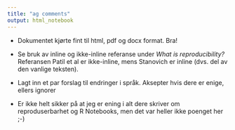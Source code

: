 ```yaml
---
title: "ag comments"
output: html_notebook
---
```


-   Dokumentet kjørte fint til html, pdf og docx format. Bra!

-   Se bruk av inline og ikke-inline referanse under *What is reproducibility?* Referansen Patil et al er ikke-inline, mens Stanovich er inline (dvs. del av den vanlige teksten).

-   Lagt inn et par forslag til endringer i språk. Aksepter hvis dere er enige, ellers ignorer

-   Er ikke helt sikker på at jeg er ening i alt dere skriver om reproduserbarhet og R Notebooks, men det var heller ikke poenget her ;-)
